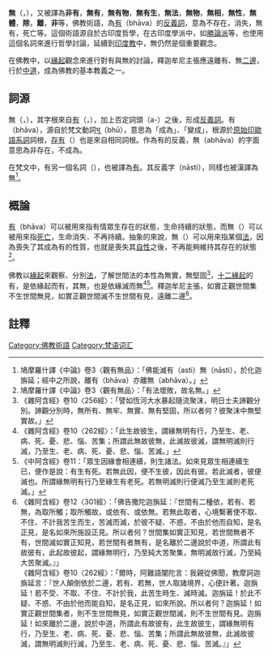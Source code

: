 {{佛教}}
'''無'''（{{lang-sa|अभाव}}，{{IAST|abhāva}}），又被譯為'''非有'''，'''無有'''，'''無有物'''，'''無有生'''，'''無法'''，'''無物'''，'''無相'''，'''無性'''，'''無體'''，'''除'''，'''離'''，'''非'''等，佛教術語，為[[有_(佛教)|有]]（bhāva）的[[反義詞|反義詞]]，意為不存在，消失，無有，死亡等。這個術語源自於古印度哲學，在古印度學派中，如[[勝論派|勝論派]]等，也使用這個名詞來進行哲學討論，延續到[[印度教|印度教]]中，無仍然是個重要觀念。

在佛教中，以[[緣起|緣起]]觀念來進行對有與無的討論，釋迦牟尼主張應遠離有、無[[邊見|二邊]]，行於[[中道_(佛教)|中道]]，成為佛教的基本教義之一。

==詞源==
無（{{lang-sa|[[:wikt:en:अभाव|अभाव]]}}，{{IAST|abhāva}}），其字根來自[[有_(佛教)|有]]（{{lang-sa|भाव}}，{{IAST|bhāva}}），加上否定詞頭{{lang|sa|अ}}（a-）之後，形成[[反義詞|反義詞]]。有（bhāva），源自於梵文動詞[[:wikt:en:भू|भू]]（bhū），意思為「成為」、「變成」，根源於[[原始印歐語|原始]][[印歐語系詞|印歐語系詞]]詞根{{PIE|*bʰuH-}}，[[存有|存有]]（{{lang-en|Being}}）也是來自相同詞根。作為有的反義，無（abhāva）的字面意思為非存在，不成為。

在梵文中，有另一個名詞{{lang|sa|[[:wikt:en:अस्ति|अस्ति]]}}（{{IAST|asti}}），也被譯為[[存有_(佛教)|有]]。其反義字{{lang|sa|नास्ति}}（nāsti），同樣也被漢譯為無<ref>鳩摩羅什譯《中論》卷3〈觀有無品〉：「佛能滅有（asti）無（nāsti），於化迦旃延；經中之所說，離有（bhāva）亦離無（abhāva）。」</ref>。

==概論==
[[有_(佛教)|有]]（bhāva）可以被用來指有情眾生存在的狀態，生命持續的狀態，而無（{{lang-sa|{{IAST|abhāva}}}}）可以被用來指[[死亡|死亡]]，生命消失．不再持續。抽象的來說，無（{{lang-sa|{{IAST|abhāva}}}}）可以用來指某個[[法_(佛教)|法]]，因為喪失了其成為有的性質，也就是喪失其[[自性_(佛教)|自性]]之後，不再能夠維持其存在的狀態<ref>鳩摩羅什譯《中論》卷3〈觀有無品〉：「有法壞敗，故名無。」</ref>。

佛教以[[緣起|緣起]]來觀察、分別[[法_(佛教)|法]]，了解世間法的本性為無實，無堅固<ref>
《雜阿含經》卷10〈256經〉：「譬如恆河大水暴起隨流聚沫，明日士夫諦觀分別。諦觀分別時，無所有、無牢、無實、無有堅固，所以者何？彼聚沫中無堅實故。」
</ref>，[[十二緣起|十二緣起]]的有，是依緣起而有，其無，也是依緣滅而無<ref>
《雜阿含經》卷10〈262經〉：「此生故彼生，謂緣無明有行，乃至生、老、病、死、憂、悲、惱、苦集；所謂此無故彼無，此滅故彼滅，謂無明滅則行滅，乃至生、老、病、死、憂、悲、惱、苦滅。」</ref><ref>《中阿含經》卷11：「眾生因緣會相連續，則生諸法。如來見眾生相連續生已，便作是說：有生有死。若無此因，便不生彼，因此有彼。若此滅者，彼便滅也。所謂緣無明有行乃至緣生有老死。若無明滅則行便滅乃至生滅則老死滅。」
</ref>。釋迦牟尼主張，如實正觀世間集不生世間無見，如實正觀世間滅不生世間有見，遠離二邊<ref>
《雜阿含經》卷12〈301經〉：「佛告撒陀迦旃延：『世間有二種依，若有、若無，為取所觸；取所觸故，或依有、或依無。若無此取者，心境繫著使不取、不住、不計我苦生而生，苦滅而滅，於彼不疑、不惑，不由於他而自知，是名正見，是名如來所施設正見。所以者何？世間集如實正知見，若世間無者不有，世間滅如實正知見，若世間有者無有，是名離於二邊說於中道，所謂此有故彼有，此起故彼起，謂緣無明行，乃至純大苦聚集，無明滅故行滅，乃至純大苦聚滅。』」<br />
《雜阿含經》卷10〈262經〉：「爾時，阿難語闡陀言：我親從佛聞，教摩訶迦旃延言：『世人顛倒依於二邊，若有、若無，世人取諸境界，心便計著。迦旃延！若不受、不取、不住、不計於我，此苦生時生、滅時滅。迦旃延！於此不疑、不惑、不由於他而能自知，是名正見，如來所說。所以者何？迦旃延！如實正觀世間集者，則不生世間無見，如實正觀世間滅，則不生世間有見。迦旃延！如來離於二邊，說於中道，所謂此有故彼有，此生故彼生，謂緣無明有行，乃至生、老、病、死、憂、悲、惱、苦集；所謂此無故彼無，此滅故彼滅，謂無明滅則行滅，乃至生、老、病、死、憂、悲、惱、苦滅。』」
</ref>。

==註釋==
{{reflist|2}}

{{佛教主題}}
[[Category:佛教術語|Category:佛教術語]]
[[Category:梵语词汇|Category:梵语词汇]]
